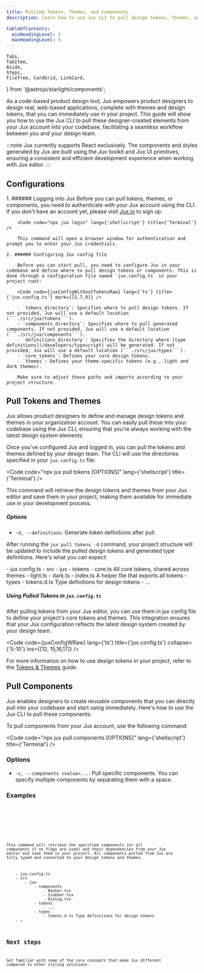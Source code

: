 ```yaml
---
title: Pulling Tokens, Themes, and Components
description: Learn how to use Jux CLI to pull design tokens, themes, and React components created by product designers into your codebase.

tableOfContents:
  minHeadingLevel: 2
  maxHeadingLevel: 6
---
```


    Tabs,
    TabItem,
    Aside,
    Steps,
    FileTree, CardGrid, LinkCard,
} from '@astrojs/starlight/components';

As a code-based product design tool, Jux empowers product designers to design real, web-based applications, complete with themes and design tokens, that you can immediately use in your project. This guide will show you how to use the Jux CLI to pull these designer-created elements from your Jux account into your codebase, facilitating a seamless workflow between you and your design team.

:::note
  Jux currently supports React exclusively. The components and styles generated
  by Jux are built using the Jux toolkit and Jux UI primitives, ensuring a
  consistent and efficient development experience when working with Jux editor.
:::

## Configurations

<Steps>
    1. ###### Logging into Jux
        Before you can pull tokens, themes, or components, you need to authenticate with your Jux account using the CLI. If you don't have an account yet, please visit <a href="https://www.jux.io" target={"_blank"}>Jux.io</a> to sign up.

        <Code code="npx jux login" lang={'shellscript'} title={'Terminal'} />

        This command will open a browser window for authentication and prompt you to enter your Jux credentials.

    2. ###### Configuring Jux config file

        Before you can start pull, you need to configure Jux in your codebase and define where to pull design tokens or components. This is done through a configuration file named `jux.config.ts` in your project root:

        <Code code={juxConfigWithoutTokensRaw} lang={'ts'} title={'jux.config.ts'} mark={[5,7,9]} />

        - `tokens_directory`: Specifies where to pull design tokens. If not provided, Jux will use a default location (```./src/jux/tokens```).
        - `components_directory`: Specifies where to pull generated components. If not provided, Jux will use a default location (```./src/jux/components```).
        - `definitions_directory`: Specifies the directory where [type definitions](/developers/typescript) will be generated. If not provided, Jux will use a default location (```./src/jux/types```).
        - `core_tokens`: Defines your core design tokens.
        - `themes`: Defines your theme-specific tokens (e.g., light and dark themes).

        Make sure to adjust these paths and imports according to your project structure.

</Steps>

## Pull Tokens and Themes

Jux allows product designers to define and manage design tokens and themes in your organization account. You can easily pull these into your codebase using the Jux CLI, ensuring that you're always working with the latest design system elements.

Once you've configured Jux and logged in, you can pull the tokens and themes defined by your design team. The CLI will use the directories specified in your `jux.config.ts` file:

<Code
  code="npx jux pull tokens [OPTIONS]"
  lang={'shellscript'}
  title={'Terminal'}
/>

This command will retrieve the design tokens and themes from your Jux editor and save them in your project, making them available for immediate use in your development process.

##### Options

- `-d, --definitions`: Generate token definitions after pull.

After running the `jux pull tokens -d` command, your project structure will be updated to include the pulled design tokens and generated type definitions. Here's what you can expect:

<FileTree>
    - jux.config.ts
    - src
        - jux
            - tokens
                - core.ts All core tokens, shared across themes
                - light.ts
                - dark.ts
                - index.ts A helper file that exports all tokens
            - types
                - tokens.d.ts Type definitions for design tokens
    - …
</FileTree>

##### Using Pulled Tokens in `jux.config.ts`

After pulling tokens from your Jux editor, you can use them in jux config file to define your project's core tokens and themes. This integration ensures that your Jux configuration reflects the latest design system created by your design team.

<Code code={juxConfigWRaw} lang={'ts'} title={'jux.config.ts'} collapse={'5-10'} ins={[12, 15,16,17]} />


For more information on how to use design tokens in your project, refer to the [Tokens & Themes](/developers/customization/tokens-and-themes) guide.

## Pull Components

Jux enables designers to create reusable components that you can directly pull into your codebase and start using immediately. Here's how to use the Jux CLI to pull these components:

To pull components from your Jux account, use the following command:

<Code
  code="npx jux pull components [OPTIONS]"
  lang={'shellscript'}
  title={'Terminal'}
/>

### Options

- `-c, --components <value>...`: Pull specific components. You can specify multiple components by separating them with a space.

### Examples

<Tabs>
  <TabItem label="Pull specific components">
    <Code
      code="npx jux pull -c navbar sidebar dialog"
      lang={'shellscript'}
      title={'Terminal'}
    />
  </TabItem>
  <TabItem label="Pull all components">
    <Code code="npx jux pull components" lang={'shellscript'} title={'Terminal'} />
  </TabItem>
</Tabs>

This command will retrieve the specified components (or all components if no flags are used) and their dependencies from your Jux editor and save them in your project. All components pulled from Jux are fully typed and connected to your design tokens and themes.

<FileTree>
    - jux.config.ts
    - src
        - jux
            - components
                - Navbar.tsx
                - Sidebar.tsx
                - Dialog.tsx
            - tokens
                - ...
            - types
                - tokens.d.ts Type definitions for design tokens
    - …
</FileTree>

## Next steps

Get familiar with some of the core concepts that make Jux different compared to other styling solutions.

<CardGrid>
    <LinkCard
        title="Themes & Tokens"
        description="Familiarize yourself with the concept of themes and tokens in Jux."
        href={'/developers/getting-started/postcss'}
    />
    <LinkCard
        title="Presets"
        description="Learn how to use presets to quickly apply design system configurations."
        href={'/developers/jux-editor'}
    />
</CardGrid>
